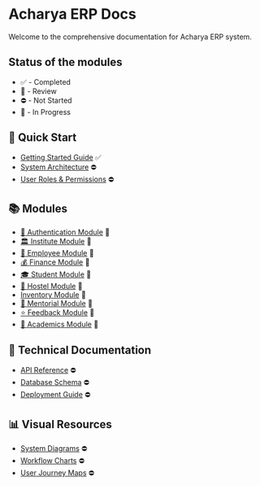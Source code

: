 # Acharya ERP Docs

Welcome to the comprehensive documentation for Acharya ERP system.

## Status of the modules

- ✅ - Completed
- 📝 - Review
- ⛔️ - Not Started
- 🚧 - In Progress

## 🚀 Quick Start

- [Getting Started Guide](/contribution_guide/getting-started) ✅
- [System Architecture](/404) ⛔️
- [User Roles & Permissions](/404) ⛔️

## 📚 Modules

- [🔐 Authentication Module](/modules/authentication/introduction) 📝
- [🏛️ Institute Module](/modules/institute/introduction) 📝
- [👤 Employee Module](/modules/employee/my-menu/my-profile) 📝
- [💰 Finance Module](/modules/finance/introduction) 📝
- [🎓 Student Module](/modules/student/introduction) 📝
- [🏢 Hostel Module](/modules/hostel/introduction) 📝
- [ Inventory Module](/modules/inventory/introduction) 📝
- [🤝 Mentorial Module](/modules/mentorial/introduction) 📝
- [⭐ Feedback Module](/modules/feedback/introduction) 📝
- [📖 Academics Module](/modules/academics/acadmic-master/course) 🚧

## 🔧 Technical Documentation

- [API Reference](/404) ⛔️
- [Database Schema](/404) ⛔️
- [Deployment Guide](/404) ⛔️

## 📊 Visual Resources

- [System Diagrams](/404) ⛔️
- [Workflow Charts](/404) ⛔️
- [User Journey Maps](/404) ⛔️

